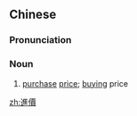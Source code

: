 {{also|进价}}
==Chinese==
{{zh-forms|s=进价}}

===Pronunciation===
{{zh-pron
|m=jìnjià
|cat=n
}}

===Noun===
{{zh-noun}}

# [[purchase]] [[price]]; [[buying]] price

[[zh:進價]]